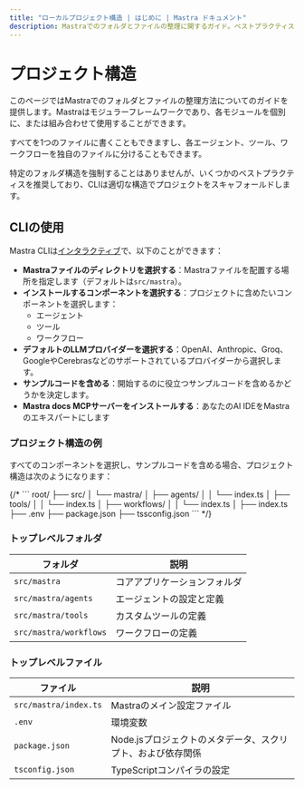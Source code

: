 ```yaml
---
title: "ローカルプロジェクト構造 | はじめに | Mastra ドキュメント"
description: Mastraでのフォルダとファイルの整理に関するガイド。ベストプラクティスと推奨される構造を含みます。
---
```



# プロジェクト構造

このページではMastraでのフォルダとファイルの整理方法についてのガイドを提供します。Mastraはモジュラーフレームワークであり、各モジュールを個別に、または組み合わせて使用することができます。

すべてを1つのファイルに書くこともできますし、各エージェント、ツール、ワークフローを独自のファイルに分けることもできます。

特定のフォルダ構造を強制することはありませんが、いくつかのベストプラクティスを推奨しており、CLIは適切な構造でプロジェクトをスキャフォールドします。

## CLIの使用

Mastra CLIは[インタラクティブ](/docs/getting-started/installation#interactive)で、以下のことができます：

- **Mastraファイルのディレクトリを選択する**：Mastraファイルを配置する場所を指定します（デフォルトは`src/mastra`）。
- **インストールするコンポーネントを選択する**：プロジェクトに含めたいコンポーネントを選択します：
  - エージェント
  - ツール
  - ワークフロー
- **デフォルトのLLMプロバイダーを選択する**：OpenAI、Anthropic、Groq、GoogleやCerebrasなどのサポートされているプロバイダーから選択します。
- **サンプルコードを含める**：開始するのに役立つサンプルコードを含めるかどうかを決定します。
- **Mastra docs MCPサーバーをインストールする**：あなたのAI IDEをMastraのエキスパートにします

### プロジェクト構造の例

すべてのコンポーネントを選択し、サンプルコードを含める場合、プロジェクト構造は次のようになります：

<FileTree>
  <FileTree.Folder name="src" defaultOpen>
    <FileTree.Folder name="mastra" defaultOpen>
      <FileTree.Folder name="agents" defaultOpen>
        <FileTree.File name="agent-name.ts" />
      </FileTree.Folder>
      <FileTree.Folder name="tools" defaultOpen>
        <FileTree.File name="tool-name.ts" />
      </FileTree.Folder>
      <FileTree.Folder name="workflows" defaultOpen>
        <FileTree.File name="workflow-name.ts" />
      </FileTree.Folder>
      <FileTree.File name="index.ts" />
    </FileTree.Folder>
  </FileTree.Folder>
  <FileTree.File name=".env" />
  <FileTree.File name="package.json" />
  <FileTree.File name="tsconfig.json" />
</FileTree>
{/* 
```
root/
├── src/
│   └── mastra/
│       ├── agents/
│       │   └── index.ts
│       ├── tools/
│       │   └── index.ts
│       ├── workflows/
│       │   └── index.ts
│       ├── index.ts
├── .env
├── package.json
├── tssconfig.json
``` */}

### トップレベルフォルダ

| フォルダ                | 説明                          |
| ---------------------- | ------------------------------------ |
| `src/mastra`           | コアアプリケーションフォルダ              |
| `src/mastra/agents`    | エージェントの設定と定義 |
| `src/mastra/tools`     | カスタムツールの定義              |
| `src/mastra/workflows` | ワークフローの定義                 |

### トップレベルファイル

| ファイル                | 説明                                         |
| --------------------- | --------------------------------------------------- |
| `src/mastra/index.ts` | Mastraのメイン設定ファイル                  |
| `.env`                | 環境変数                               |
| `package.json`        | Node.jsプロジェクトのメタデータ、スクリプト、および依存関係 |
| `tsconfig.json`       | TypeScriptコンパイラの設定                   |
